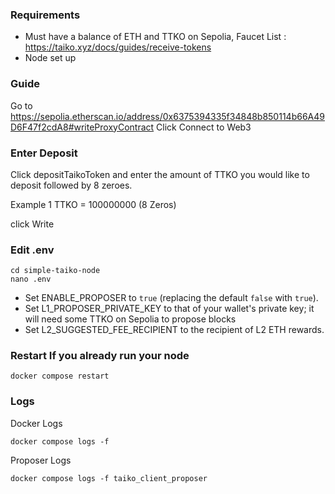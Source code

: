 ### Requirements
- Must have a balance of ETH and TTKO on Sepolia, Faucet List : https://taiko.xyz/docs/guides/receive-tokens
- Node set up

### Guide
Go to https://sepolia.etherscan.io/address/0x6375394335f34848b850114b66A49D6F47f2cdA8#writeProxyContract
Click Connect to Web3

### Enter Deposit
Click depositTaikoToken and enter the amount of TTKO you would like to deposit followed by 8 zeroes.

Example 1 TTKO = 100000000 (8 Zeros)

click Write

### Edit .env
```
cd simple-taiko-node
nano .env
```

- Set ENABLE_PROPOSER to `true` (replacing the default `false` with `true`).
- Set L1_PROPOSER_PRIVATE_KEY to that of your wallet's private key; it will need some TTKO on Sepolia to propose blocks
- Set L2_SUGGESTED_FEE_RECIPIENT to the recipient of L2 ETH rewards.

### Restart If you already run your node
```
docker compose restart
```

### Logs

Docker Logs
```
docker compose logs -f
```
Proposer Logs
```
docker compose logs -f taiko_client_proposer
```

